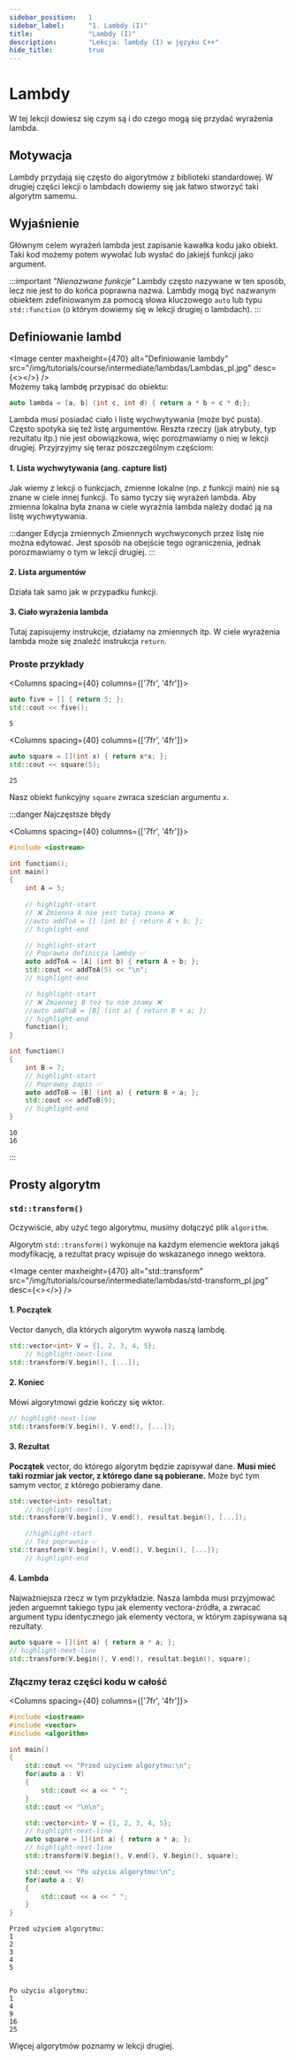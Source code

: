```yaml
---
sidebar_position:	1
sidebar_label:		"1. Lambdy (I)"
title:				"Lambdy (I)"
description:		"Lekcja: lambdy (I) w języku C++"
hide_title:			true
---
```



<NotFinished />

# Lambdy
W tej lekcji dowiesz się czym są i do czego mogą się przydać wyrażenia lambda.

## Motywacja

Lambdy przydają się często do algorytmów z biblioteki standardowej. W drugiej części lekcji o lambdach dowiemy się jak łatwo stworzyć taki algorytm samemu.

## Wyjaśnienie
Głównym celem wyrażeń lambda jest zapisanie kawałka kodu jako obiekt. Taki kod możemy potem wywołać lub wysłać do jakiejś funkcji jako argument.
 
:::important *"Nienazwane funkcje"*
Lambdy często nazywane w ten sposób, lecz nie jest to do końca poprawna nazwa. Lambdy mogą być nazwanym obiektem zdefiniowanym za pomocą słowa kluczowego `auto` lub typu `std::function` (o którym dowiemy się w lekcji drugiej o lambdach).
:::


## Definiowanie lambd




<Image center
		maxheight={470}
		alt="Definiowanie lambdy"
		src="/img/tutorials/course/intermediate/lambdas/Lambdas_pl.jpg"
		desc={<></>}
	/>
<br/>
Możemy taką lambdę przypisać do obiektu:

```cpp
auto lambda = [a, b] (int c, int d) { return a * b + c * d;};
```
Lambda musi posiadać ciało i listę wychwytywania (może być pusta). Często spotyka się też listę argumentów. Reszta rzeczy (jak atrybuty, typ rezultatu itp.) nie jest obowiązkowa, więc porozmawiamy o niej w lekcji drugiej.
Przyjrzyjmy się teraz poszczególnym częściom:

#### 1. Lista wychwytywania (ang. capture list)
Jak wiemy z lekcji o funkcjach, zmienne lokalne (np. z funkcji main) nie są znane w ciele innej funkcji. To samo tyczy się wyrażeń lambda. Aby zmienna lokalna była znana w ciele wyrażnia lambda należy dodać ją na listę wychwytywania.

:::danger Edycja zmiennych
Zmiennych wychwyconych przez listę nie można edytować. Jest sposób na obejście tego ograniczenia, jednak porozmawiamy o tym w lekcji drugiej.
:::

#### 2. Lista argumentów
Działa tak samo jak w przypadku funkcji.

#### 3. Ciało wyrażenia lambda
Tutaj zapisujemy instrukcje, działamy na zmiennych itp. W ciele wyrażenia lambda może się znaleźć instrukcja `return`.





### Proste przykłady

<Columns spacing={40} columns={['7fr', '4fr']}>
<div>

```cpp title="Prosta lambda"
auto five = [] { return 5; };
std::cout << five();
```

</div>

<div>

```plaintext title="Wynik (konsola)"
5
```

</div>
</Columns>
	
<Columns spacing={40} columns={['7fr', '4fr']}>
<div>

```cpp title="Następujący kod zawiera wyrażenie lambda z argumentem:"
auto square = [](int x) { return x*x; };
std::cout << square(5);
```

</div>

<div>

```plaintext title="Wynik (konsola)"
25
```

</div>
</Columns>


Nasz obiekt funkcyjny `square` zwraca sześcian argumentu `x`.


:::danger Najczęstsze błędy

<Columns spacing={40} columns={['7fr', '4fr']}>
<div>

```cpp title="lambdas.cpp"
#include <iostream>

int function();
int main()
{
	int A = 5;
	
	// highlight-start
	// ❌ Zmienna A nie jest tutaj znana ❌
	//auto addToA = [] (int b) { return A + b; };
	// highlight-end

	// highlight-start
	// Poprawna definicja lambdy ✅
	auto addToA = [A] (int b) { return A + b; };
	std::cout << addToA(5) << "\n";
	// highlight-end

	// highlight-start
	// ❌ Zmiennej B też tu nie znamy ❌
	//auto addToB = [B] (int a) { return B + a; };
	// highlight-end
	function();
}

int function()
{
	int B = 7;
	// highlight-start
	// Poprawny zapis ✅
	auto addToB = [B] (int a) { return B + a; };
	std::cout << addToB(9);
	// highlight-end
}
```

</div>

<div>

```plaintext title="Wynik (konsola)"
10
16
```

</div>
</Columns>
:::

## Prosty algorytm
### `std::transform()`

Oczywiście, aby użyć tego algorytmu, musimy dołączyć plik `algorithm`.

Algorytm `std::transform()` wykonuje na każdym elemencie wektora jakąś modyfikację, a rezultat pracy wpisuje do wskazanego innego wektora.

<Image center
		maxheight={470}
		alt="std::transform"
		src="/img/tutorials/course/intermediate/lambdas/std-transform_pl.jpg"
		desc={<></>}
	/>
<br/>

#### 1. Początek
Vector danych, dla których algorytm wywoła naszą lambdę.
```cpp
std::vector<int> V = {1, 2, 3, 4, 5};
	// highlight-next-line
std::transform(V.begin(), [...]);
```
#### 2. Koniec
Mówi algorytmowi gdzie kończy się wktor.
```cpp
// highlight-next-line
std::transform(V.begin(), V.end(), [...]);
```
#### 3. Rezultat
__Początek__ vector, do którego algorytm będzie zapisywał dane. __Musi mieć taki rozmiar jak vector, z którego dane są pobierane.__ Może być tym samym vector, z którego pobieramy dane.
```cpp
std::vector<int> resultat;
	// highlight-next-line
std::transform(V.begin(), V.end(), resultat.begin(), [...]);

	//highlight-start
	// Też poprawnie ✅
std::transform(V.begin(), V.end(), V.begin(), [...]);
	// highlight-end
```

#### 4. Lambda
Najważniejsza rzecz w tym przykładzie. Nasza lambda musi przyjmować jeden arguemnt takiego typu jak elementy vectora-źródła, a zwracać argument typu identycznego jak elementy vectora, w którym zapisywana są rezultaty.

```cpp
auto square = [](int a) { return a * a; };
// highlight-next-line
std::transform(V.begin(), V.end(), resultat.begin(), square);
```

### Złączmy teraz części kodu w całość

<Columns spacing={40} columns={['7fr', '4fr']}>
<div>

```cpp title="std::transform"
#include <iostream>
#include <vector>
#include <algorithm>

int main()
{
	std::cout << "Przed użyciem algorytmu:\n";
	for(auto a : V)
	{
		std::cout << a << " ";
	}
	std::cout << "\n\n";

	std::vector<int> V = {1, 2, 3, 4, 5};
	// highlight-next-line
	auto square = [](int a) { return a * a; };
	// highlight-next-line
    std::transform(V.begin(), V.end(), V.begin(), square);

	std::cout << "Po użyciu algorytmu:\n";
	for(auto a : V)
	{
		std::cout << a << " ";
	}
}
```

</div>

<div>

```plaintext title="Wynik (konsola)"
Przed użyciem algorytmu:
1
2
3
4
5


Po użyciu algorytmu:
1
4
9
16
25
```

</div>
</Columns>

Więcej algorytmów poznamy w lekcji drugiej.

